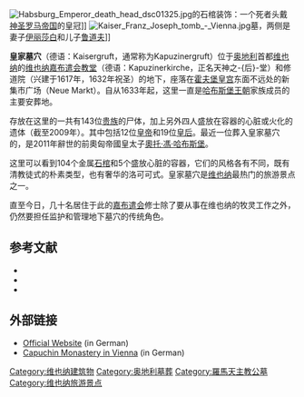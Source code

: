 [[File:Habsburg_Emperor_death_head_dsc01325.jpg|thumb]]的石棺装饰：一个死者头戴[[神圣罗马帝国|神圣罗马帝国]]的皇冠]]
[[File:Kaiser_Franz_Joseph_tomb_-_Vienna.jpg|thumb]]墓，两侧是妻子[[伊丽莎白·阿马利亚·欧根妮|伊丽莎白]]和儿子[[鲁道夫_(奥匈帝国皇太子)|鲁道夫]]]]

'''皇家墓穴'''（德语：Kaisergruft，通常称为Kapuzinergruft）位于[[奥地利|奥地利]]首都[[维也纳|维也纳]]的[[维也纳嘉布遣会教堂|维也纳嘉布遣会教堂]]（德语：Kapuzinerkirche，正名天神之-{后}-堂）和修道院（兴建于1617年，1632年祝圣）的地下，座落在[[霍夫堡皇宫|霍夫堡皇宫]]东面不远处的新集市广场（Neue Markt）。自从1633年起，这里一直是[[哈布斯堡王朝|哈布斯堡王朝]]家族成员的主要安葬地。

存放在这里的一共有143位[[贵族|贵族]]的尸体，加上另外四人盛放在容器的心脏或火化的遗体（截至2009年）。其中包括12位[[皇帝|皇帝]]和19位[[皇后|皇后]]。最近一位葬入皇家墓穴的，是2011年辭世的前奧匈帝國皇太子[[奧托·馮·哈布斯堡|奧托·馮·哈布斯堡]]。

这里可以看到104个金属[[石棺|石棺]]和5个盛放心脏的容器，它们的风格各有不同，既有清教徒式的朴素类型，也有奢华的洛可可式。皇家墓穴是[[维也纳|维也纳]]最热门的旅游景点之一。

直至今日，几十名居住于此的[[嘉布虔小兄弟会|嘉布遣会]]修士除了要从事在维也纳的牧灵工作之外，仍然要担任监护和管理地下墓穴的传统角色。

== 参考文献 ==
* {{cite book|author=Kusin, Eberhard|year=1973|title=Die Kaisergruft|publisher=Baster-Verlag, Vienna|id=}}
* {{cite book|author=Louda, Jiří|year=1981|title=Heraldry of the Royal Families of Europe|publisher=C. N. Potter, New York|isbn=0-517-54558-6}}
* {{cite book|author=Beutler, Gigi|year=|title=The Imperial Vaults of the PP Capuchins in Vienna (Capuchin Crypt)|publisher=Vienna|isbn=3-9500584-1-9}}

== 外部链接 ==
{{commons|Imperial Crypt}}
* [https://web.archive.org/web/20120716180631/http://www.kaisergruft.at/kaisergruft/gruft1.htm Official Website] (in German)
* [http://www.kapuziner.at/wien/geschichte.html Capuchin Monastery in Vienna] {{Wayback|url=http://www.kapuziner.at/wien/geschichte.html |date=20090212181723 }} (in German)

{{coord|48|12|20|N|16|22|11|E|region:AT-9_type:landmark|display=title}}

[[Category:维也纳建筑物|Category:维也纳建筑物]]
[[Category:奥地利墓葬|Category:奥地利墓葬]]
[[Category:羅馬天主教公墓|Category:羅馬天主教公墓]]
[[Category:维也纳旅游景点|Category:维也纳旅游景点]]